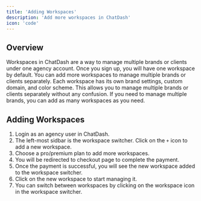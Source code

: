 ```yaml
---
title: 'Adding Workspaces'
description: 'Add more workspaces in ChatDash'
icon: 'code'
---
```


## Overview

Workspaces in ChatDash are a way to manage multiple brands or clients under one agency account.
Once you sign up, you will have one workspace by default. You can add more workspaces to manage multiple brands or clients separately.
Each workspace has its own brand settings, custom domain, and color scheme. This allows you to manage multiple brands or clients separately without any confusion.
If you need to manage multiple brands, you can add as many workspaces as you need.

## Adding Workspaces

1. Login as an agency user in ChatDash.
2. The left-most sidbar is the workspace switcher. Click on the `+` icon to add a new workspace.
3. Choose a pro/premium plan to add more workspaces.
4. You will be redirected to checkout page to complete the payment.
5. Once the payment is successful, you will see the new workspace added to the workspace switcher.
6. Click on the new workspace to start managing it.
7. You can switch between workspaces by clicking on the workspace icon in the workspace switcher.